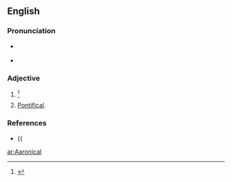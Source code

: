 ==English==

===Pronunciation===
* {{a|RP}} {{IPA|/ær.ɑˈnɪ.kəl/|/ɛː.rɑˈnɪ.kəl/||lang=en}}
* {{a|GenAm}} {{IPA|/ær.ɑˈnɪ.kəl/|/ɛ.rɑˈnɪ.kəl/||lang=en}}

===Adjective===
{{en-adj}}

# {{alternative form of|Aaronic}} {{defdate|First attested in the early 17<sup>th</sup> century.}}<ref>{{R:SOED5|page=2}}</ref>
# [[pontifical|Pontifical]].

===References===
<references/>
* {{{{R:RHCD|page=1}}

[[ar:Aaronical]]